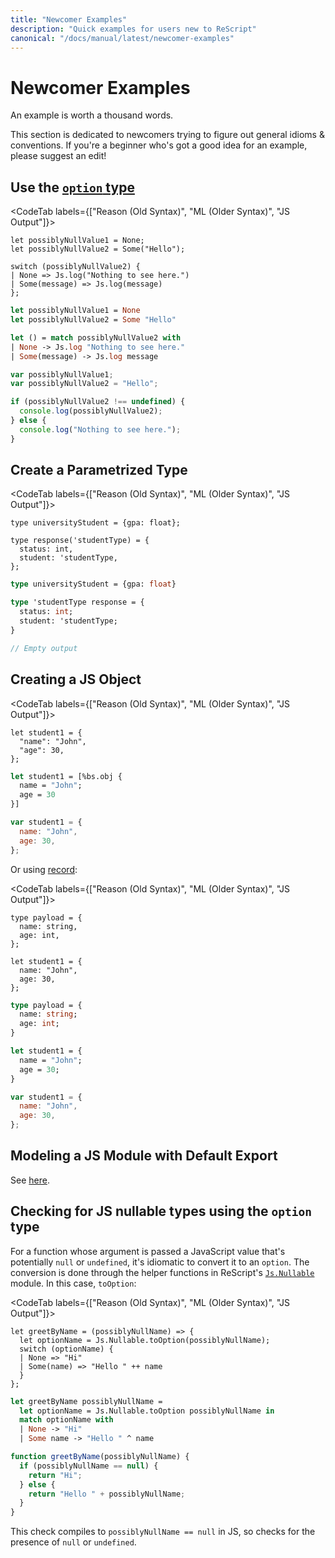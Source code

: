 ```yaml
---
title: "Newcomer Examples"
description: "Quick examples for users new to ReScript"
canonical: "/docs/manual/latest/newcomer-examples"
---
```


# Newcomer Examples

<!-- TODO: this whole page needs a revamp -->

An example is worth a thousand words.

This section is dedicated to newcomers trying to figure out general idioms & conventions. If you're a beginner who's got a good idea for an example, please suggest an edit!

## Use the [`option` type](null-undefined-option.md)

<CodeTab labels={["Reason (Old Syntax)", "ML (Older Syntax)", "JS Output"]}>

```re
let possiblyNullValue1 = None;
let possiblyNullValue2 = Some("Hello");

switch (possiblyNullValue2) {
| None => Js.log("Nothing to see here.")
| Some(message) => Js.log(message)
};
```
```ml
let possiblyNullValue1 = None
let possiblyNullValue2 = Some "Hello"

let () = match possiblyNullValue2 with
| None -> Js.log "Nothing to see here."
| Some(message) -> Js.log message
```
```js
var possiblyNullValue1;
var possiblyNullValue2 = "Hello";

if (possiblyNullValue2 !== undefined) {
  console.log(possiblyNullValue2);
} else {
  console.log("Nothing to see here.");
}

```

</CodeTab>

## Create a Parametrized Type

<CodeTab labels={["Reason (Old Syntax)", "ML (Older Syntax)", "JS Output"]}>

```re
type universityStudent = {gpa: float};

type response('studentType) = {
  status: int,
  student: 'studentType,
};
```
```ml
type universityStudent = {gpa: float}

type 'studentType response = {
  status: int;
  student: 'studentType;
}
```
```js
// Empty output
```

</CodeTab>

## Creating a JS Object

<CodeTab labels={["Reason (Old Syntax)", "ML (Older Syntax)", "JS Output"]}>

```re
let student1 = {
  "name": "John",
  "age": 30,
};
```
```ml
let student1 = [%bs.obj {
  name = "John";
  age = 30
}]
```
```js
var student1 = {
  name: "John",
  age: 30,
};
```

</CodeTab>

Or using [record](record.md):

<CodeTab labels={["Reason (Old Syntax)", "ML (Older Syntax)", "JS Output"]}>

```re
type payload = {
  name: string,
  age: int,
};

let student1 = {
  name: "John",
  age: 30,
};
```
```ml
type payload = {
  name: string;
  age: int;
}

let student1 = {
  name = "John";
  age = 30;
}
```
```js
var student1 = {
  name: "John",
  age: 30,
};
```

</CodeTab>

## Modeling a JS Module with Default Export

See [here](import-from-export-to-js.md#import-a-javascript-module-itself-es6-module-format).

## Checking for JS nullable types using the `option` type

For a function whose argument is passed a JavaScript value that's potentially `null` or `undefined`, it's idiomatic to convert it to an `option`. The conversion is done through the helper functions in ReScript's [`Js.Nullable`](api/js/nullable#t) module. In this case, `toOption`:

<CodeTab labels={["Reason (Old Syntax)", "ML (Older Syntax)", "JS Output"]}>

```re
let greetByName = (possiblyNullName) => {
  let optionName = Js.Nullable.toOption(possiblyNullName);
  switch (optionName) {
  | None => "Hi"
  | Some(name) => "Hello " ++ name
  }
};
```
```ml
let greetByName possiblyNullName =
  let optionName = Js.Nullable.toOption possiblyNullName in
  match optionName with
  | None -> "Hi"
  | Some name -> "Hello " ^ name
```
```js
function greetByName(possiblyNullName) {
  if (possiblyNullName == null) {
    return "Hi";
  } else {
    return "Hello " + possiblyNullName;
  }
}
```

</CodeTab>

This check compiles to `possiblyNullName == null` in JS, so checks for the presence of `null` or `undefined`.
